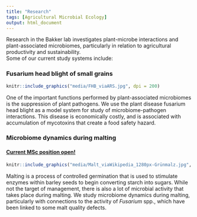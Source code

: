 ```yaml
---
title: "Research"
tags: [Agricultural Microbial Ecology]
output: html_document
---
```


Research in the Bakker lab investigates plant-microbe interactions and plant-associated microbiomes, particularly in relation to agricultural productivity and sustainability.  
Some of our current study systems include:

### Fusarium head blight of small grains
```r
knitr::include_graphics("media/FHB_viaARS.jpg", dpi = 200)

```
One of the important functions performed by plant-associated microbiomes is the suppression of plant pathogens. We use the plant disease fusarium head blight as a model system for study of microbiome-pathogen interactions. This disease is economically costly, and is associated with accumulation of mycotoxins that create a food safety hazard.


### Microbiome dynamics during malting
#### [Current MSc position open!](media/Fusarium_MaltingBarley_MScPosition_UManitoba.pdf)

```r
knitr::include_graphics("media/Malt_viaWikipedia_1280px-Grünmalz.jpg", dpi = 200)

```
Malting is a process of controlled germination that is used to stimulate enzymes within barley seeds to begin converting starch into sugars. While not the target of management, there is also a lot of microbial activity that takes place during malting. We study microbiome dynamics during malting, particularly with connections to the activity of *Fusarium* spp., which have been linked to some malt quality defects.